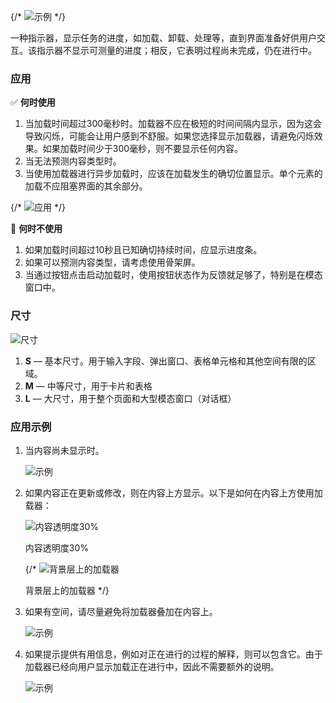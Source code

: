 {/* ![示例](/static/images/design/Loader/Example.gif) */}

一种指示器，显示任务的进度，如加载、卸载、处理等，直到界面准备好供用户交互。该指示器不显示可测量的进度；相反，它表明过程尚未完成，仍在进行中。

### **应用**

✅ **何时使用**

1. 当加载时间超过300毫秒时。加载器不应在极短的时间间隔内显示，因为这会导致闪烁，可能会让用户感到不舒服。如果您选择显示加载器，请避免闪烁效果。如果加载时间少于300毫秒，则不要显示任何内容。
2. 当无法预测内容类型时。
3. 当使用加载器进行异步加载时，应该在加载发生的确切位置显示。单个元素的加载不应阻塞界面的其余部分。

{/* ![应用](/static/images/design/Loader/Application.png) */}


🚫 **何时不使用**

1. 如果加载时间超过10秒且已知确切持续时间，应显示进度条。
2. 如果可以预测内容类型，请考虑使用骨架屏。
3. 当通过按钮点击启动加载时，使用按钮状态作为反馈就足够了，特别是在模态窗口中。

### 尺寸

![尺寸](/static/images/design/Loader/Sizes.png)

1. **S** — 基本尺寸。用于输入字段、弹出窗口、表格单元格和其他空间有限的区域。
2. **M** — 中等尺寸，用于卡片和表格
3. **L** — 大尺寸，用于整个页面和大型模态窗口（对话框）

### 应用示例

1. 当内容尚未显示时。

   ![示例](/static/images/design/Loader/Example5.png)

2. 如果内容正在更新或修改，则在内容上方显示。以下是如何在内容上方使用加载器：

   ![内容透明度30%](/static/images/design/Loader/Example1.png)

   内容透明度30%

   {/* ![背景层上的加载器](/static/images/design/Loader/Example2.png)

   背景层上的加载器 */}

3. 如果有空间，请尽量避免将加载器叠加在内容上。

   ![示例](/static/images/design/Loader/Example3.png)

4. 如果提示提供有用信息，例如对正在进行的过程的解释，则可以包含它。由于加载器已经向用户显示加载正在进行中，因此不需要额外的说明。

   ![示例](/static/images/design/Loader/Example4.png)